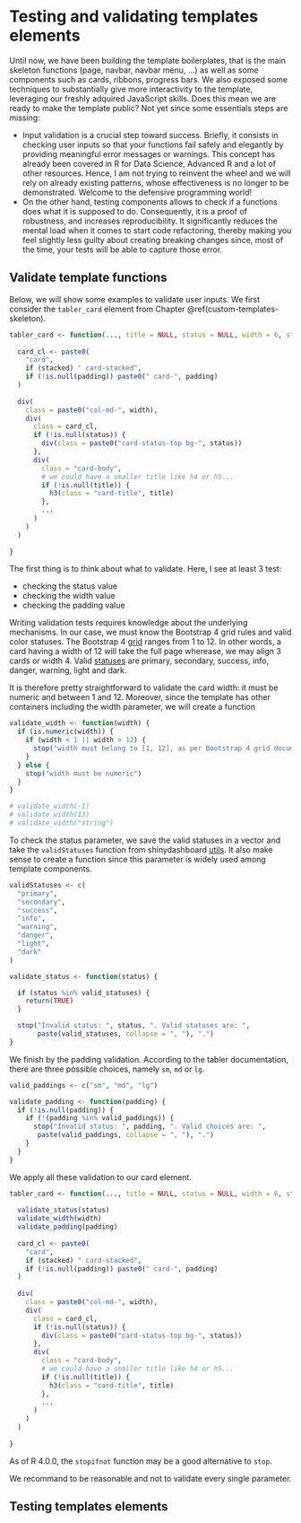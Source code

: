 # Testing and validating templates elements {#custom-templates-testing}
Until now, we have been building the template boilerplates, that is the main skeleton functions (page, navbar, navbar menu, ...) as well as some components such as cards, ribbons, progress bars. We also exposed some techniques to substantially give more interactivity to the template, leveraging our freshly adquired JavaScript skills. Does this mean we are ready to make the template public? Not yet since some essentials steps are missing:


  - Input validation is a crucial step toward success. Briefly, it consists in checking user inputs so that your functions fail safely and elegantly by providing meaningful error messages or warnings. This concept has already been covered in R for Data Science, Advanced R and a lot of other resources. Hence, I am not trying to reinvent the wheel and we will rely on already existing patterns, whose effectiveness is no longer to be demonstrated. Welcome to the defensive programming world! 
  - On the other hand, testing components allows to check if a functions does what it is supposed to do. Consequently, it is a proof of robustness, and increases reproducibility. It significantly reduces the mental load when it comes to start code refactoring, thereby making you feel slightly less guilty about creating breaking changes since, most of the time, your tests will be able to capture those error. 



## Validate template functions
Below, we will show some examples to validate user inputs. We first consider the `tabler_card` element from Chapter \@ref(custom-templates-skeleton).

```r
tabler_card <- function(..., title = NULL, status = NULL, width = 6, stacked = FALSE, padding = NULL) {
  
  card_cl <- paste0(
    "card", 
    if (stacked) " card-stacked",
    if (!is.null(padding)) paste0(" card-", padding)
  )
  
  div(
    class = paste0("col-md-", width),
    div(
      class = card_cl,
      if (!is.null(status)) {
        div(class = paste0("card-status-top bg-", status))
      },
      div(
        class = "card-body",
        # we could have a smaller title like h4 or h5...
        if (!is.null(title)) {
          h3(class = "card-title", title)
        },
        ...
      )
    )
  )
  
}
```

The first thing is to think about what to validate. Here, I see at least 3 test:

  - checking the status value
  - checking the width value
  - checking the padding value
  
Writing validation tests requires knowledge about the underlying mechanisms. In our case, we must know the Bootstrap 4 grid rules and valid color statuses. The Bootstrap 4 [grid](https://getbootstrap.com/docs/4.0/layout/grid/) ranges from 1 to 12. In other words, a card having a width of 12 will take the full page wherease, we may align 3 cards or width 4. Valid [statuses](https://getbootstrap.com/docs/4.0/utilities/colors/) are primary, secondary, success, info, danger, warning, light and dark.

It is therefore pretty straightforward to validate the card width: it must be numeric and between 1 and 12. Moreover, since the template has other containers including the width parameter, we will create a function

```r
validate_width <- function(width) {
  if (is.numeric(width)) {
    if (width < 1 || width > 12) {
      stop("width must belong to [1, 12], as per Bootstrap 4 grid documentation. See more at https://getbootstrap.com/docs/4.0/layout/grid/")
    }
  } else {
    stop("width must be numeric")
  }
}

# validate_width(-1)
# validate_width(13)
# validate_width("string")
```

To check the status parameter, we save the valid statuses in a vector and take the `validStatuses` function from shinydashboard [utils](https://github.com/rstudio/shinydashboard/blob/master/R/utils.R). It also make sense to create a function since this parameter is widely used among template components.

```r
validStatuses <- c(
  "primary", 
  "secondary",
  "success", 
  "info", 
  "warning", 
  "danger",
  "light",
  "dark"
)

validate_status <- function(status) {

  if (status %in% valid_statuses) {
    return(TRUE)
  }

  stop("Invalid status: ", status, ". Valid statuses are: ",
       paste(valid_statuses, collapse = ", "), ".")
}
```

We finish by the padding validation. According to the tabler documentation, there are three possible choices, namely `sm`, `md` or `lg`.

```r

valid_paddings <- c("sm", "md", "lg")

validate_padding <- function(padding) {
  if (!is.null(padding)) {
    if (!(padding %in% valid_paddings)) {
      stop("Invalid status: ", padding, ". Valid choices are: ",
       paste(valid_paddings, collapse = ", "), ".")
    }
  }
}
```

We apply all these validation to our card element.

```r
tabler_card <- function(..., title = NULL, status = NULL, width = 6, stacked = FALSE, padding = NULL) {
  
  validate_status(status)
  validate_width(width)
  validate_padding(padding)
  
  card_cl <- paste0(
    "card", 
    if (stacked) " card-stacked",
    if (!is.null(padding)) paste0(" card-", padding)
  )
  
  div(
    class = paste0("col-md-", width),
    div(
      class = card_cl,
      if (!is.null(status)) {
        div(class = paste0("card-status-top bg-", status))
      },
      div(
        class = "card-body",
        # we could have a smaller title like h4 or h5...
        if (!is.null(title)) {
          h3(class = "card-title", title)
        },
        ...
      )
    )
  )
  
}
```

As of R 4.0.0, the `stopifnot` function may be a good alternative to `stop`. 

We recommand to be reasonable and not to validate every single parameter.


## Testing templates elements
